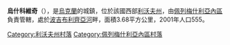 {{coord|49|38|31|N|24|32|48|E|scale:30000|display=title}}

'''烏什科維奇'''（{{lang-uk|Ушковичі}}），是[[烏克蘭|烏克蘭]]的城鎮，位於該國西部[[利沃夫州|利沃夫州]]，由[[佩列梅什利亞內區|佩列梅什利亞內區]]負責管轄，處於[[波吉布利齊亞河|波吉布利齊亞河]]畔，面積3.68平方公里，2001年人口555。

[[Category:利沃夫州村落|Category:利沃夫州村落]]
[[Category:佩列梅什利亞內區村落|Category:佩列梅什利亞內區村落]]


{{Lviv-geo-stub}}